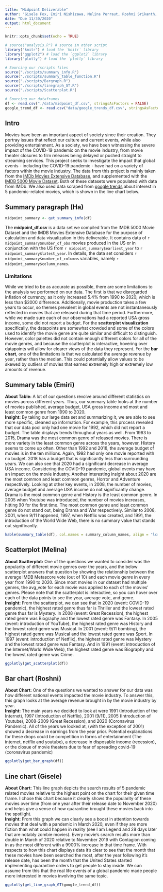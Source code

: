 ```yaml
---
title: "Midpoint Deliverable"
author: "Gisele Fox, Emiri Nishizawa, Melina Perraut, Roshni Srikanth, Ha Nhat To"
date: "Due 11/30/2020"
output: html_document
---
```


```r
knitr::opts_chunk$set(echo = TRUE)
```

```r
# source("analysis.R") # source in other script
library("knitr") # load the `knitr` library
library("ggplot2") # load the `ggplot2` library
library("plotly") # load the `plotly` library

# Sourcing our /scripts files
source("./scripts/summary_info.R")
source("./scripts/summary_table_function.R")
source("./scripts/Bargraph.R") 
source("./scripts/linegraph_GT.R")
source("./scripts/Scatterplot.R")

# Sourcing our dataframes
df <- read.csv("./data/midpoint_df.csv", stringsAsFactors = FALSE)
google_trend_df <- read.csv("data/google_trends_df.csv", stringsAsFactors = FALSE)
```

## Intro
Movies have been an important aspect of society since their creation. They portray issues that reflect our culture and current events, while also providing entertainment. As a society, we have been witnessing the severe impact of the COVID-19 pandemic on the movie industry, from movie theater closures to film releases being delayed or pushed straight to streaming services. This project seeks to investigate the impact that global events - including the COVID-19 pandemic - have had on a variety of factors within the movie industry. The data from this project is mainly taken from the [IMDb Movies Extensive Database](https://www.kaggle.com/stefanoleone992/imdb-extensive-dataset?select=IMDb+movies.csv), and supplemented with the [IMDB 5000 Movie Dataset](https://www.kaggle.com/carolzhangdc/imdb-5000-movie-dataset). Both of these datasets were populated with data from IMDb. We also used data scraped from [google trends](https://trends.google.com/trends) about interest in 5 pandemic-related movies, which is shown in the line chart below.  

## Summary paragraph (Ha)
``` r
midpoint_summary <- get_summary_info(df)
```
The **midpoint_df.csv** is a data set we compiled from the IMDB 5000 Movie Dataset and the IMDB Movies Extensive Database for the purpose of calculation and data visualization in this deliverable. It contains data of `r midpoint_summary$number_of_obs` movies produced in the US or in conjunction with the US from `r midpoint_summary$earliest_year` to `r midpoint_summary$latest_year`. In details, the data set considers `r midpoint_summary$number_of_columns` variables, namely `r midpoint_summary$column_names`.

### Limitations
While we tried to be as accurate as possible, there are some limitations to the analysis we performed on our data. The first is that we disregarded inflation of currency, as it only increased 5.4% from 1990 to 2020, which is less than $2000 difference. Additionally, movie production takes a few years to occur, so themes prevalent in global events are not instantaneously reflected in movies that are released during that time period. Furthermore, while we made sure each of our observations had a reported USA gross income, some did not report a budget.
For the **scatterplot visualization** specifically, the datapoints are somewhat crowded and some of the colors used to identify the movie genre are quite similar and difficult to distinguish. However, color palettes did not contain enough different colors for all of the movie genres, and because the scatterplot is interactive, hovering over datapoints will allow for clearer views of the data they represent.
For the **bar chart**, one of the limitations is that we calculated the average revenue by year, rather than the median. This could potentially allow values to be skewed by outliers of movies that earned extremely high or extremely low amounts of revenue. 


## Summary table (Emiri)
**About Table:** A lot of our questions revolve around different statistics on movies across different years. Thus, our summary table looks at the number of movies published, average budget, USA gross income and most and least common genre from 1990 to 2020.
<br/> **Insight:** By taking our large data set and summarizing it, we are able to see more specific, cleaned up information. For example, this process revealed that our data pool only had one movie for 1992, which did not report a budget. The table displays trends throughout years as well. From 1993 to 2015, Drama was the most common genre of released movies. There is more variety in the least common genre across the years, however, History seems to come up often. Other than 1992 and 2018, the average budget of movies is in the ten millions. Again, 1992 had only one movie reported with no budget. 2018 has a budget that is significantly less than surrounding years. We can also see that 2020 had a significant decrease in average USA income. Considering the COVID-19 pandemic, global events may have an impact on the movie industry. Another interesting insight about 2020 are the most common and least common genres, Horror and Adventure respectively. Looking at other key events, in 2008, the number of movies, average budget and average USA income do not significantly change. Drama is the most common genre and History is the least common genre. In 2005 when Youtube was introduced, the number of movies increases, hitting 90 for the first time. The most common genre and least common genre do not stand out, being Drama and War respectively. Similar to 2008, 2001, when 9/11 happened, 1997, when Netflix was created, and 1991, the introduction of the World Wide Web, there is no summary value that stands out significantly. 
``` r
kable(summary_table(df), col.names = summary_column_names, align = "lcrrrr")
```

## Scatterplot (Melina)
**About Scatterplot:** One of the questions we wanted to consider was the popularity of different movie genres over the years, and the below scatterplot answers that question by showing the relationship between the average IMDB Metascore vote (out of 10) and each movie genre in every year from 1990 to 2020. Since most movies in our dataset had multiple genres, the avg_vote for each movie was applied to each of the movies' genres. Please note that the scatterplot is interactive, so you can hover over each of the data points to see the year, average vote, and genre. 
<br/> **Insight:** From the scatterplot, we can see that in 2020 (event: COVID-19 pandemic), the highest rated genre thus far is Thriller and the lowest rated genre thus far is Mystery. In 2008 (event: Great Recession), the highest rated genre was Biography and the lowest rated genre was Fantasy. In 2005 (event: introduction of YouTube), the highest rated genre was History and the lowest rated genre was Musical. In 2001 (event: 9/11 bombing), the highest rated genre was Musical and the lowest rated genre was Sport. In 1997 (event: introduction of Netflix), the highest rated genre was Mystery and the lowest rated genre was Fantasy. And in 1991 (event: introduction of the Internet/World Wide Web), the highest rated genre was Biography and the lowest rated genre was Crime.
``` r
ggplotly(get_scatterplot(df))
```

## Bar chart (Roshni)
**About Chart:** One of the questions we wanted to answer for our data was how different national events impacted the movie industry. To answer this, this graph looks at the average revenue brought in by the movie industry by year.
<br/>**Insight:** The main years we decided to look at were 1991 (Introduction of the Internet), 1997 (Introduction of Netflix), 2001 (9/11), 2005 (Introduction of Youtube), 2008-2009 (Great Recession), and 2020 (Coronavirus Pandemic). All of the years we looked at, (with the exception of 2001) showed a decrease in earnings from the year prior. Potential explanations for these drops could be competition in forms of entertainment (The internet, netflix and youtube), a decrease in disposable income (recession), or the closue of movie theaters due to fear of spreading covid-19 (coronavirus pandemic)  
```r
ggplotly(get_bar_graph(df))

```

## Line chart (Gisele)
**About Chart:** This line graph depicts the search results of 5 pandemic related movies relative to the highest point on the chart for their given time frame. I chose this chart because it clearly shows the popularity of these movies over time (from one year after their release date to November 2020) and helps give a sense of how quarantine brought these movies back into the spotlight. 
<br/>**Insight:** From this graph we can clearly see a boost in attention towards movies that deal with a pandemic in March 2020, even if they are more fiction than what could happen in reality (see I am Legend and 28 days later that are notably zombie movies). Every movie's search results more than double in March of 2020 relative to November 2019 with Contagion coming in as the most different with a 9900% increase in that time frame. With respects to how this chart displays data it's clear to see that the month that these movies have been searched the most, after the year following it's release date, has been the month that the United States started implementing quarantine orders to get people to stay inside. We can assume from this that the real life events of a global pandemic made people more interested in movies involving the same topic.
```r
ggplotly(get_line_graph_GT(google_trend_df))

```